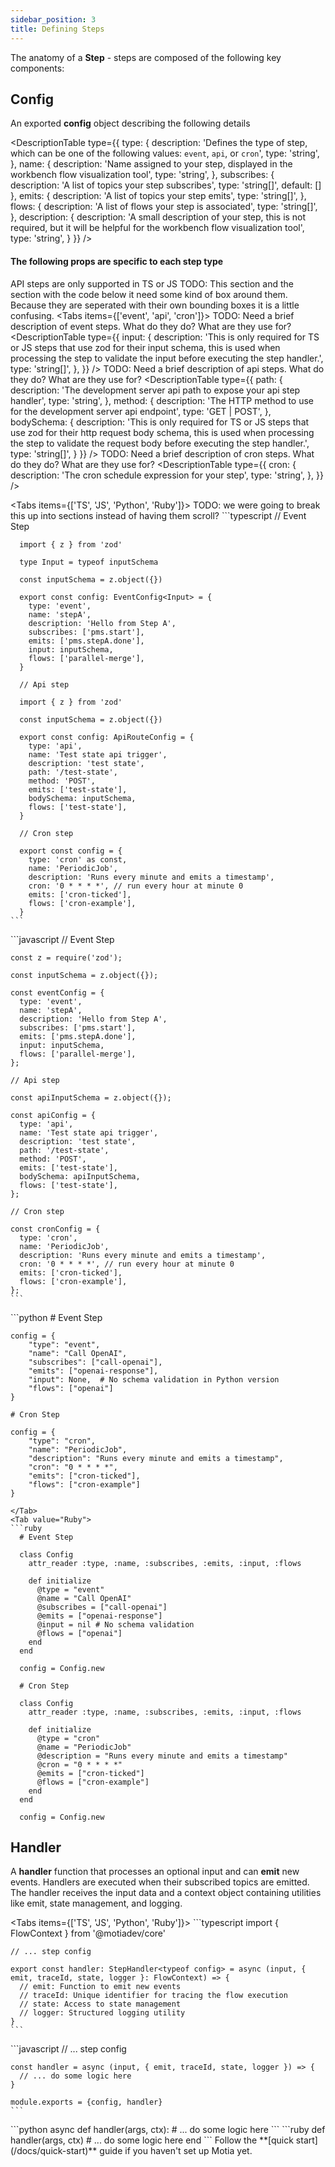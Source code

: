 ```yaml
---
sidebar_position: 3
title: Defining Steps
---
```


The anatomy of a **Step** - steps are composed of the following key components:

## Config

An exported **config** object describing the following details

<DescriptionTable
  type={{
    type: {
      description: 'Defines the type of step, which can be one of the following values: `event`, `api`, or `cron`',
      type: 'string',
    },
    name: {
      description: 'Name assigned to your step, displayed in the workbench flow visualization tool',
      type: 'string',
    },
    subscribes: {
      description: 'A list of topics your step subscribes',
      type: 'string[]',
      default: []
    },
    emits: {
      description: 'A list of topics your step emits',
      type: 'string[]',
    },
    flows: {
      description: 'A list of flows your step is associated',
      type: 'string[]',
    },
    description: {
      description: 'A small description of your step, this is not required, but it will be helpful for the workbench flow visualization tool',
      type: 'string',
    }
  }}
/>

#### The following props are specific to each step type

<Callout type="warn">API steps are only supported in TS or JS</Callout>
TODO: This section and the section with the code below it need some kind of box around them. Because they are seperated with their own bounding boxes it is a little confusing.
<Tabs items={['event', 'api', 'cron']}>
  <Tab value='event'>
    TODO: Need a brief description of event steps. What do they do? What are they use for?
    <DescriptionTable
      type={{
        input: {
          description: 'This is only required for TS or JS steps that use zod for their input schema, this is used when processing the step to validate the input before executing the step handler.',
          type: 'string[]',
        },
      }}
    />
  </Tab>
  <Tab value='api'>
    TODO: Need a brief description of api steps. What do they do? What are they use for?
    <DescriptionTable
      type={{
        path: {
          description: 'The development server api path to expose your api step handler',
          type: 'string',
        },
        method: {
          description: 'The HTTP method to use for the development server api endpoint',
          type: 'GET | POST',
        },
        bodySchema: {
          description: 'This is only required for TS or JS steps that use zod for their http request body schema, this is used when processing the step to validate the request body before executing the step handler.',
          type: 'string[]',
        }
      }} 
    />
  </Tab>
  <Tab value='cron'>
    TODO: Need a brief description of cron steps. What do they do? What are they use for?
    <DescriptionTable
      type={{
        cron: {
          description: 'The cron schedule expression for your step',
          type: 'string',
        },
      }} 
    />
  </Tab>
</Tabs>

<Tabs  items={['TS', 'JS', 'Python', 'Ruby']}>
  <Tab value="TS">
    TODO: we were going to break this up into sections instead of having them scroll?
    ```typescript
      // Event Step

      import { z } from 'zod'

      type Input = typeof inputSchema

      const inputSchema = z.object({})

      export const config: EventConfig<Input> = {
        type: 'event',
        name: 'stepA',
        description: 'Hello from Step A',
        subscribes: ['pms.start'],
        emits: ['pms.stepA.done'],
        input: inputSchema,
        flows: ['parallel-merge'],
      }

      // Api step

      import { z } from 'zod'

      const inputSchema = z.object({})

      export const config: ApiRouteConfig = {
        type: 'api',
        name: 'Test state api trigger',
        description: 'test state',
        path: '/test-state',
        method: 'POST',
        emits: ['test-state'],
        bodySchema: inputSchema,
        flows: ['test-state'],
      }

      // Cron step

      export const config = {
        type: 'cron' as const,
        name: 'PeriodicJob',
        description: 'Runs every minute and emits a timestamp',
        cron: '0 * * * *', // run every hour at minute 0
        emits: ['cron-ticked'],
        flows: ['cron-example'],
      }
    ```
  </Tab>
  <Tab value="JS">
    ```javascript
    // Event Step

    const z = require('zod');

    const inputSchema = z.object({});

    const eventConfig = {
      type: 'event',
      name: 'stepA',
      description: 'Hello from Step A',
      subscribes: ['pms.start'],
      emits: ['pms.stepA.done'],
      input: inputSchema,
      flows: ['parallel-merge'],
    };

    // Api step

    const apiInputSchema = z.object({});

    const apiConfig = {
      type: 'api',
      name: 'Test state api trigger',
      description: 'test state',
      path: '/test-state',
      method: 'POST',
      emits: ['test-state'],
      bodySchema: apiInputSchema,
      flows: ['test-state'],
    };

    // Cron step

    const cronConfig = {
      type: 'cron',
      name: 'PeriodicJob',
      description: 'Runs every minute and emits a timestamp',
      cron: '0 * * * *', // run every hour at minute 0
      emits: ['cron-ticked'],
      flows: ['cron-example'],
    };
    ```
  </Tab>
  <Tab value="Python">
  ```python
    # Event Step

    config = {
        "type": "event",
        "name": "Call OpenAI",
        "subscribes": ["call-openai"], 
        "emits": ["openai-response"],
        "input": None,  # No schema validation in Python version
        "flows": ["openai"]
    }

    # Cron Step

    config = {
        "type": "cron",
        "name": "PeriodicJob",
        "description": "Runs every minute and emits a timestamp",
        "cron": "0 * * * *",
        "emits": ["cron-ticked"],
        "flows": ["cron-example"]
    }
  ```
  </Tab>
  <Tab value="Ruby">
  ```ruby
    # Event Step

    class Config
      attr_reader :type, :name, :subscribes, :emits, :input, :flows

      def initialize
        @type = "event"
        @name = "Call OpenAI"
        @subscribes = ["call-openai"]
        @emits = ["openai-response"]
        @input = nil # No schema validation
        @flows = ["openai"]
      end
    end

    config = Config.new

    # Cron Step

    class Config
      attr_reader :type, :name, :subscribes, :emits, :input, :flows

      def initialize
        @type = "cron"
        @name = "PeriodicJob"
        @description = "Runs every minute and emits a timestamp"
        @cron = "0 * * * *"
        @emits = ["cron-ticked"]
        @flows = ["cron-example"]
      end
    end

    config = Config.new
  ```
  </Tab>
</Tabs>

## Handler

A **handler** function that processes an optional input and can **emit** new events. Handlers are executed when their subscribed topics are emitted. The handler receives the input data and a context object containing utilities like emit, state management, and logging.

<Tabs  items={['TS', 'JS', 'Python', 'Ruby']}>
  <Tab value='TS'>
    ```typescript
    import { FlowContext } from '@motiadev/core'

    // ... step config

    export const handler: StepHandler<typeof config> = async (input, { emit, traceId, state, logger }: FlowContext) => {
      // emit: Function to emit new events
      // traceId: Unique identifier for tracing the flow execution
      // state: Access to state management
      // logger: Structured logging utility
    }
    ```
  </Tab>
  <Tab value='JS'>
    ```javascript
    // ... step config

    const handler = async (input, { emit, traceId, state, logger }) => {
      // ... do some logic here
    }

    module.exports = {config, handler}
    ```
  </Tab>
  <Tab value='Python'>
    ```python
    async def handler(args, ctx):
        # ... do some logic here
    ```
  </Tab>
  <Tab value='Ruby'>
  ```ruby
    def handler(args, ctx)
        # ... do some logic here
    end
    ```
  </Tab>
</Tabs>

<Callout>
Follow the **[quick start](/docs/quick-start)** guide if you haven't set up Motia yet.
</Callout>
